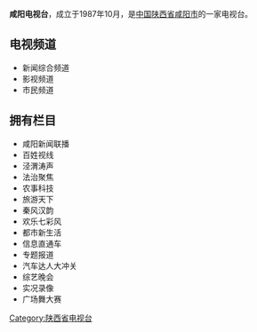 {{unreferenced|time=2014-12-20T10:29:15+00:00}}
{{電視網資訊
| 電視網名稱     = 咸阳电视台
| 電視網商標檔案 = XianyangTV.png
| 電視網商標尺寸 = 
| 電視網商標名稱 = 咸阳电视台的标志
| 類型           = [[有線電視|有線電視]]、[[无线电视|无线电视]]
| 品牌           = 
| 開播日期       = 
| 國家           = {{PRC}}
| 可收視地區     = [[陕西省|陕西省]][[咸阳市|咸阳市]]
| 創立日期       = 1987年10月
| 創立者         = 
| 口號           =
| 格言           = 
| 收視率         = 
| 收視率調查時間 = 
| 收視率資料來源 = 
| 市場占有率     = 
| 擁有者         = 
| 持股者         = 
| 關鍵人物       = 
| 旗下類比頻道   = 新闻综合频道<br/>影视频道<br/>市民频道
| 官方網站       = http://www.xybtv.com/
| 備註           = 
|}}
'''咸阳电视台'''，成立于1987年10月，是[[中国|中国]][[陕西省|陕西省]][[咸阳市|咸阳市]]的一家电视台。

== 电视频道 ==
* 新闻综合频道
* 影视频道
* 市民频道

== 拥有栏目 ==
* 咸阳新闻联播
* 百姓视线
* 泾渭涛声
* 法治聚焦
* 农事科技
* 旅游天下
* 秦风汉韵
* 欢乐七彩风
* 都市新生活
* 信息直通车
* 专题报道
* 汽车达人大冲关
* 综艺晚会
* 实况录像
* 广场舞大赛

{{陕西省电视台}}

[[Category:陕西省电视台|Category:陕西省电视台]]
